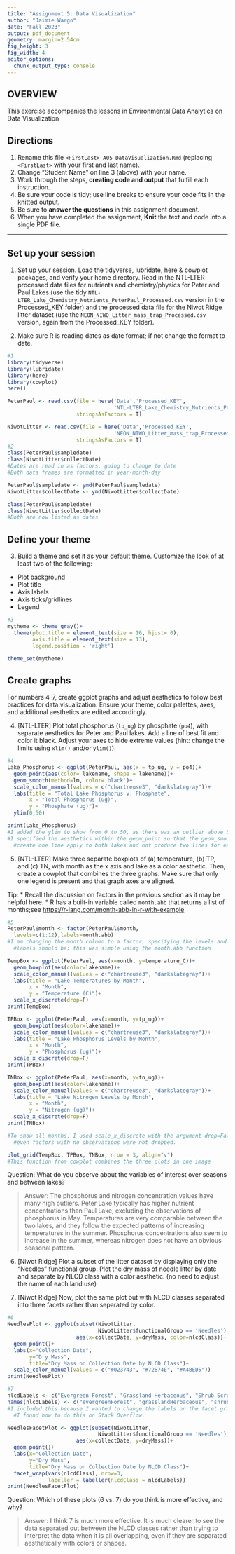 ```yaml
---
title: "Assignment 5: Data Visualization"
author: "Jaimie Wargo"
date: "Fall 2023"
output: pdf_document
geometry: margin=2.54cm
fig_height: 3
fig_width: 4
editor_options: 
  chunk_output_type: console
---
```


## OVERVIEW

This exercise accompanies the lessons in Environmental Data Analytics on Data Visualization

## Directions

1.  Rename this file `<FirstLast>_A05_DataVisualization.Rmd` (replacing `<FirstLast>` with your first and last name).
2.  Change "Student Name" on line 3 (above) with your name.
3.  Work through the steps, **creating code and output** that fulfill each instruction.
4.  Be sure your code is tidy; use line breaks to ensure your code fits in the knitted output.
5.  Be sure to **answer the questions** in this assignment document.
6.  When you have completed the assignment, **Knit** the text and code into a single PDF file.

------------------------------------------------------------------------

## Set up your session

1.  Set up your session. Load the tidyverse, lubridate, here & cowplot packages, and verify your home directory. Read in the NTL-LTER processed data files for nutrients and chemistry/physics for Peter and Paul Lakes (use the tidy `NTL-LTER_Lake_Chemistry_Nutrients_PeterPaul_Processed.csv` version in the Processed_KEY folder) and the processed data file for the Niwot Ridge litter dataset (use the `NEON_NIWO_Litter_mass_trap_Processed.csv` version, again from the Processed_KEY folder).

2.  Make sure R is reading dates as date format; if not change the format to date.

```r
#1 
library(tidyverse)
library(lubridate)
library(here)
library(cowplot)
here()

PeterPaul <- read.csv(file = here('Data','Processed_KEY',
                                  'NTL-LTER_Lake_Chemistry_Nutrients_PeterPaul_Processed.csv'), 
                      stringsAsFactors = T)

NiwotLitter <- read.csv(file = here('Data','Processed_KEY',
                                  'NEON_NIWO_Litter_mass_trap_Processed.csv'), 
                      stringsAsFactors = T)
#2
class(PeterPaul$sampledate) 
class(NiwotLitter$collectDate)
#Dates are read in as factors, going to change to date
#Both data frames are formatted in year-month-day

PeterPaul$sampledate <- ymd(PeterPaul$sampledate)
NiwotLitter$collectDate <- ymd(NiwotLitter$collectDate)

class(PeterPaul$sampledate) 
class(NiwotLitter$collectDate)
#Both are now listed as dates
```

## Define your theme

3.  Build a theme and set it as your default theme. Customize the look of at least two of the following:

-   Plot background
-   Plot title
-   Axis labels
-   Axis ticks/gridlines
-   Legend

```r
#3
mytheme <- theme_gray()+
  theme(plot.title = element_text(size = 16, hjust= 0),
        axis.title = element_text(size = 13),
        legend.position = 'right')

theme_set(mytheme)
```

## Create graphs

For numbers 4-7, create ggplot graphs and adjust aesthetics to follow best practices for data visualization. Ensure your theme, color palettes, axes, and additional aesthetics are edited accordingly.

4.  [NTL-LTER] Plot total phosphorus (`tp_ug`) by phosphate (`po4`), with separate aesthetics for Peter and Paul lakes. Add a line of best fit and color it black. Adjust your axes to hide extreme values (hint: change the limits using `xlim()` and/or `ylim()`).

```r
#4
Lake_Phosphorus <- ggplot(PeterPaul, aes(x = tp_ug, y = po4))+
  geom_point(aes(color= lakename, shape = lakename))+
  geom_smooth(method=lm, color='black')+
  scale_color_manual(values = c("chartreuse3", "darkslategray"))+
  labs(title = "Total Lake Phosphorus v. Phosphate",
       x = "Total Phosphorus (ug)",
       y = "Phosphate (ug)")+
  ylim(0,50)

print(Lake_Phosphorus)
#I added the ylim to show from 0 to 50, as there was an outlier above 50.
#I specified the aesthetics within the geom_point so that the geom_smooth would   
  #create one line apply to both lakes and not produce two lines for each lake.
```

5.  [NTL-LTER] Make three separate boxplots of (a) temperature, (b) TP, and (c) TN, with month as the x axis and lake as a color aesthetic. Then, create a cowplot that combines the three graphs. Make sure that only one legend is present and that graph axes are aligned.

Tip: \* Recall the discussion on factors in the previous section as it may be helpful here. \* R has a built-in variable called `month.abb` that returns a list of months;see <https://r-lang.com/month-abb-in-r-with-example>

```r
#5 
PeterPaul$month <- factor(PeterPaul$month, 
  levels=c(1:12),labels=month.abb)
#I am changing the month column to a factor, specifying the levels and what the 
  #labels should be; this was simple using the month.abb function

TempBox <- ggplot(PeterPaul, aes(x=month, y=temperature_C))+
  geom_boxplot(aes(color=lakename))+
  scale_color_manual(values = c("chartreuse3", "darkslategray"))+
  labs(title = "Lake Temperatures by Month",
       x = "Month",
       y = "Temperature (C)")+
  scale_x_discrete(drop=F)
print(TempBox)

TPBox <- ggplot(PeterPaul, aes(x=month, y=tp_ug))+
  geom_boxplot(aes(color=lakename))+
  scale_color_manual(values = c("chartreuse3", "darkslategray"))+
  labs(title = "Lake Phosphorus Levels by Month",
       x = "Month",
       y = "Phosphorus (ug)")+
  scale_x_discrete(drop=F)
print(TPBox)

TNBox <- ggplot(PeterPaul, aes(x=month, y=tn_ug))+
  geom_boxplot(aes(color=lakename))+
  scale_color_manual(values = c("chartreuse3", "darkslategray"))+
  labs(title = "Lake Nitrogen Levels by Month",
       x = "Month",
       y = "Nitrogen (ug)")+
  scale_x_discrete(drop=F)
print(TNBox)

#To show all months, I used scale_x_discrete with the argument drop=False so that
  #even factors with no observations were not dropped.

plot_grid(TempBox, TPBox, TNBox, nrow = 3, align="v")
#This function from cowplot combines the three plots in one image
```

Question: What do you observe about the variables of interest over seasons and between lakes?

> Answer: The phosphorus and nitrogen concentration values have many high outliers. Peter Lake typically has higher nutrient concentrations than Paul Lake, excluding the observations of phosphorus in May. Temperatures are very comparable between the two lakes, and they follow the expected patterns of increasing temperatures in the summer. Phosphorus concentrations also seem to increase in the summer, whereas nitrogen does not have an obvious seasonal pattern.

6.  [Niwot Ridge] Plot a subset of the litter dataset by displaying only the "Needles" functional group. Plot the dry mass of needle litter by date and separate by NLCD class with a color aesthetic. (no need to adjust the name of each land use)

7.  [Niwot Ridge] Now, plot the same plot but with NLCD classes separated into three facets rather than separated by color.

```r
#6
NeedlesPlot <- ggplot(subset(NiwotLitter, 
                             NiwotLitter$functionalGroup == 'Needles'),
                      aes(x=collectDate, y=dryMass, color=nlcdClass))+
  geom_point()+
  labs(x="Collection Date",
       y="Dry Mass",
       title="Dry Mass on Collection Date by NLCD Class")+
  scale_color_manual(values = c("#023743", "#72874E", "#A4BED5"))
print(NeedlesPlot)

#7
nlcdLabels <- c("Evergreen Forest", "Grassland Herbaceous", "Shrub Scrub")
names(nlcdLabels) <- c("evergreenForest", "grasslandHerbaceous", "shrubScrub")
#I included this because I wanted to change the labels on the facet grids.
  #I found how to do this on Stack Overflow.

NeedlesFacetPlot <- ggplot(subset(NiwotLitter, 
                             NiwotLitter$functionalGroup == 'Needles'),
                      aes(x=collectDate, y=dryMass))+
  geom_point()+
  labs(x="Collection Date",
       y="Dry Mass",
       title="Dry Mass on Collection Date by NLCD Class")+
  facet_wrap(vars(nlcdClass), nrow=3, 
             labeller = labeller(nlcdClass = nlcdLabels))
print(NeedlesFacetPlot)
```

Question: Which of these plots (6 vs. 7) do you think is more effective, and why?

> Answer: I think 7 is much more effective. It is much clearer to see the data separated out between the NLCD classes rather than trying to interpret the data when it is all overlapping, even if they are separated aesthetically with colors or shapes.
